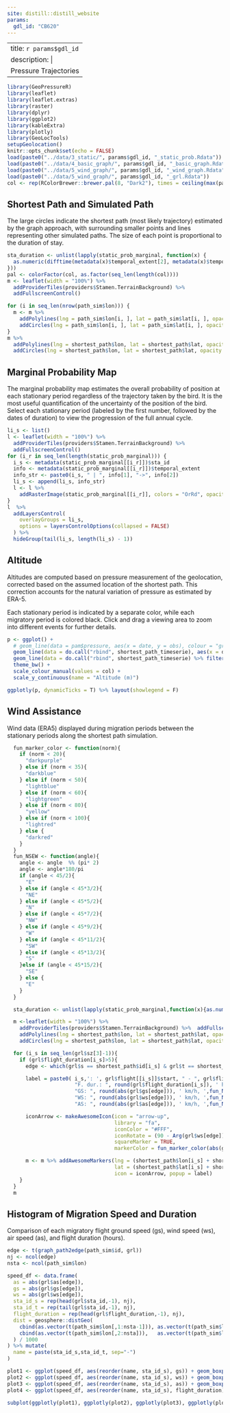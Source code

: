 ```yaml
---
site: distill::distill_website
params:
  gdl_id: "CB620"
---
```

---
title: `r params$gdl_id`
description: | 
  Pressure Trajectories
---

```r
library(GeoPressureR)
library(leaflet)
library(leaflet.extras)
library(raster)
library(dplyr)
library(ggplot2)
library(kableExtra)
library(plotly)
library(GeoLocTools)
setupGeolocation()
knitr::opts_chunk$set(echo = FALSE)
load(paste0("../data/3_static/", params$gdl_id, "_static_prob.Rdata"))
load(paste0("../data/4_basic_graph/", params$gdl_id, "_basic_graph.Rdata"))
load(paste0("../data/5_wind_graph/", params$gdl_id, "_wind_graph.Rdata"))
load(paste0("../data/5_wind_graph/", params$gdl_id, "_grl.Rdata"))
col <- rep(RColorBrewer::brewer.pal(8, "Dark2"), times = ceiling(max(pam$sta$sta_id) / 8))
```


## Shortest Path and Simulated Path

The large circles indicate the shortest path (most likely trajectory) estimated by the graph approach, with surrounding smaller points and lines representing other simulated paths. The size of each point is proportional to the duration of stay.



```r
sta_duration <- unlist(lapply(static_prob_marginal, function(x) {
  as.numeric(difftime(metadata(x)$temporal_extent[2], metadata(x)$temporal_extent[1], units = "days"))
}))
pal <- colorFactor(col, as.factor(seq_len(length(col))))
m <- leaflet(width = "100%") %>%
  addProviderTiles(providers$Stamen.TerrainBackground) %>%
  addFullscreenControl()

for (i in seq_len(nrow(path_sim$lon))) {
  m <- m %>%
    addPolylines(lng = path_sim$lon[i, ], lat = path_sim$lat[i, ], opacity = 0.5, weight = 1, color = "#808080") %>%
    addCircles(lng = path_sim$lon[i, ], lat = path_sim$lat[i, ], opacity = .7, weight = 1, color = pal(factor(shortest_path$sta_id, levels = pam$sta$sta_id)))
}
m %>%
  addPolylines(lng = shortest_path$lon, lat = shortest_path$lat, opacity = 1, color = "#808080", weight = 3) %>%
  addCircles(lng = shortest_path$lon, lat = shortest_path$lat, opacity = 1, color = pal(factor(shortest_path$sta_id, levels = pam$sta$sta_id)), weight = sta_duration^(0.3) * 10, popup = paste0("sta_id=", shortest_path$sta_id))
```

## Marginal Probability Map

The marginal probability map estimates the overall probability of position at each stationary period regardless of the trajectory taken by the bird. It is the most useful quantification of the uncertainty of the position of the bird. Select each stationary period (labeled by the first number, followed by the dates of duration) to view the progression of the full annual cycle.

```r
li_s <- list()
l <- leaflet(width = "100%") %>%
  addProviderTiles(providers$Stamen.TerrainBackground) %>%
  addFullscreenControl()
for (i_r in seq_len(length(static_prob_marginal))) {
  i_s <- metadata(static_prob_marginal[[i_r]])$sta_id
  info <- metadata(static_prob_marginal[[i_r]])$temporal_extent
  info_str <- paste0(i_s, " | ", info[1], "->", info[2])
  li_s <- append(li_s, info_str)
  l <- l %>%
    addRasterImage(static_prob_marginal[[i_r]], colors = "OrRd", opacity = 0.8, group = info_str)
}
l  %>%
  addLayersControl(
    overlayGroups = li_s,
    options = layersControlOptions(collapsed = FALSE)
  ) %>%
  hideGroup(tail(li_s, length(li_s) - 1))
```


## Altitude

Altitudes are computed based on pressure measurement of the geolocation, corrected based on the assumed location of the shortest path. This correction accounts for the natural variation of pressure as estimated by ERA-5. 

Each stationary period is indicated by a separate color, while each migratory period is colored black. Click and drag a viewing area to zoom into different events for further details.

```r
p <- ggplot() +
  # geom_line(data = pam$pressure, aes(x = date, y = obs), colour = "grey") +
  geom_line(data = do.call("rbind", shortest_path_timeserie), aes(x = date, y = altitude)) +
  geom_line(data = do.call("rbind", shortest_path_timeserie) %>% filter(sta_id > 0), aes(x = date, y = altitude, col = factor(sta_id))) +
  theme_bw() +
  scale_colour_manual(values = col) +
  scale_y_continuous(name = "Altitude (m)")

ggplotly(p, dynamicTicks = T) %>% layout(showlegend = F)
```

## Wind Assistance

Wind data (ERA5) displayed during migration periods between the stationary periods along the shortest path simulation.

```r
  fun_marker_color <- function(norm){
    if (norm < 20){
      "darkpurple"
    } else if (norm < 35){
      "darkblue"
    } else if (norm < 50){
      "lightblue"
    } else if (norm < 60){
      "lightgreen"
    } else if (norm < 80){
      "yellow"
    } else if (norm < 100){
      "lightred"
    } else {
      "darkred"
    }
  }
  fun_NSEW <- function(angle){
    angle <- angle  %% (pi* 2)
    angle <- angle*180/pi
    if (angle < 45/2){
      "E"
    } else if (angle < 45*3/2){
      "NE"
    } else if (angle < 45*5/2){
      "N"
    } else if (angle < 45*7/2){
      "NW"
    } else if (angle < 45*9/2){
      "W"
    } else if (angle < 45*11/2){
      "SW"
    } else if (angle < 45*13/2){
      "S"
    }else if (angle < 45*15/2){
      "SE"
    } else {
      "E"
    }
  }

  sta_duration <- unlist(lapply(static_prob_marginal,function(x){as.numeric(difftime(metadata(x)$temporal_extent[2],metadata(x)$temporal_extent[1],units="days"))}))

  m <-leaflet(width = "100%") %>%
    addProviderTiles(providers$Stamen.TerrainBackground) %>%  addFullscreenControl() %>%
    addPolylines(lng = shortest_path$lon, lat = shortest_path$lat, opacity = 1, color = "#808080", weight = 3) %>%
    addCircles(lng = shortest_path$lon, lat = shortest_path$lat, opacity = 1, color = "#000", weight = sta_duration^(0.3)*10)

  for (i_s in seq_len(grl$sz[3]-1)){
    if (grl$flight_duration[i_s]>5){
      edge <- which(grl$s == shortest_path$id[i_s] & grl$t == shortest_path$id[i_s+1])

      label = paste0( i_s,': ', grl$flight[[i_s]]$start, " - ", grl$flight[[i_s]]$end, "<br>",
                      "F. dur.: ", round(grl$flight_duration[i_s]), ' h <br>',
                      "GS: ", round(abs(grl$gs[edge])), ' km/h, ',fun_NSEW(Arg(grl$gs[edge])),'<br>',
                      "WS: ", round(abs(grl$ws[edge])), ' km/h, ',fun_NSEW(Arg(grl$ws[edge])),'<br>',
                      "AS: ", round(abs(grl$as[edge])), ' km/h, ',fun_NSEW(Arg(grl$as[edge])),'<br>')

      iconArrow <- makeAwesomeIcon(icon = "arrow-up",
                                   library = "fa",
                                   iconColor = "#FFF",
                                   iconRotate = (90 - Arg(grl$ws[edge])/pi*180) %% 360,
                                   squareMarker = TRUE,
                                   markerColor = fun_marker_color(abs(grl$ws[edge])))

      m <- m %>% addAwesomeMarkers(lng = (shortest_path$lon[i_s] + shortest_path$lon[i_s+1])/2,
                                   lat = (shortest_path$lat[i_s] + shortest_path$lat[i_s+1])/2,
                                   icon = iconArrow, popup = label)
    }
  }
  m
```

## Histogram of Migration Speed and Duration

Comparison of each migratory flight ground speed (gs), wind speed (ws), air speed (as), and flight duration (hours).

```r
edge <- t(graph_path2edge(path_sim$id, grl))
nj <- ncol(edge)
nsta <- ncol(path_sim$lon)

speed_df <- data.frame(
  as = abs(grl$as[edge]),
  gs = abs(grl$gs[edge]),
  ws = abs(grl$ws[edge]),
  sta_id_s = rep(head(grl$sta_id,-1), nj),
  sta_id_t = rep(tail(grl$sta_id,-1), nj),
  flight_duration = rep(head(grl$flight_duration,-1), nj),
  dist = geosphere::distGeo(
    cbind(as.vector(t(path_sim$lon[,1:nsta-1])), as.vector(t(path_sim$lat[,1:nsta-1]))),
    cbind(as.vector(t(path_sim$lon[,2:nsta])),   as.vector(t(path_sim$lat[,2:nsta])))
  ) / 1000
) %>% mutate(
  name = paste(sta_id_s,sta_id_t, sep="-")
)

plot1 <- ggplot(speed_df, aes(reorder(name, sta_id_s), gs)) + geom_boxplot() + theme_bw() +scale_x_discrete(name = "")
plot2 <- ggplot(speed_df, aes(reorder(name, sta_id_s), ws)) + geom_boxplot() + theme_bw() +scale_x_discrete(name = "")
plot3 <- ggplot(speed_df, aes(reorder(name, sta_id_s), as)) + geom_boxplot() + theme_bw() +scale_x_discrete(name = "")
plot4 <- ggplot(speed_df, aes(reorder(name, sta_id_s), flight_duration)) + geom_point() + theme_bw() +scale_x_discrete(name = "")

subplot(ggplotly(plot1), ggplotly(plot2), ggplotly(plot3), ggplotly(plot4), nrows=4, titleY=T)
```



